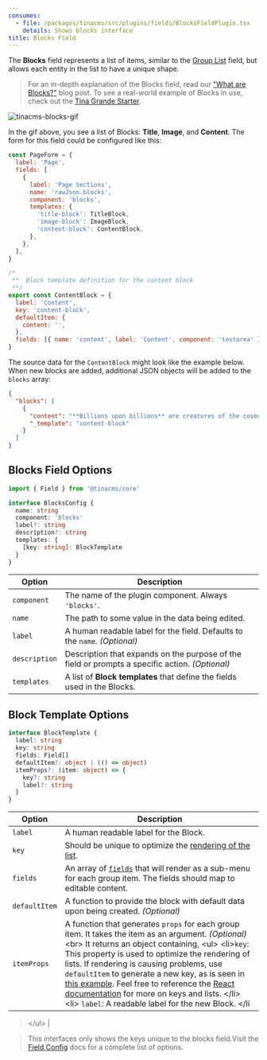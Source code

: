 ```yaml
---
consumes:
  - file: /packages/tinacms/src/plugins/fields/BlocksFieldPlugin.tsx
    details: Shows blocks interface
title: Blocks Field
---
```


<WarningCallout body="This is an advanced-use feature, and likely not something you'll need to configure. What you probably want is the content types reference!" />

The **Blocks** field represents a list of items, similar to the [Group List](/docs/reference/toolkit/fields/group-list) field, but allows each entity in the list to have a unique shape.

> For an in-depth explanation of the Blocks field, read our ["What are Blocks?"](/blog/what-are-blocks/) blog post. To see a real-world example of Blocks in use, check out the [Tina Grande Starter](https://github.com/tinacms/tina-starter-grande).

![tinacms-blocks-gif](/gif/blocks.gif)

In the gif above, you see a list of Blocks: **Title**, **Image**, and **Content**. The form for this field could be configured like this:

```jsx
const PageForm = {
  label: 'Page',
  fields: [
    {
      label: 'Page Sections',
      name: 'rawJson.blocks',
      component: 'blocks',
      templates: {
        'title-block': TitleBlock,
        'image-block': ImageBlock,
        'content-block': ContentBlock,
      },
    },
  ],
}
```

```jsx
/*
 **  Block template definition for the content block
 **/
export const ContentBlock = {
  label: 'Content',
  key: 'content-block',
  defaultItem: {
    content: '',
  },
  fields: [{ name: 'content', label: 'Content', component: 'textarea' }],
}
```

The source data for the `ContentBlock` might look like the example below. When new blocks are added, additional JSON objects will be added to the `blocks` array:

```json
{
  "blocks": [
    {
      "content": "**Billions upon billions** are creatures of the cosmos Orion's sword cosmic fugue at the edge of forever science?",
      "_template": "content-block"
    }
  ]
}
```

## Blocks Field Options

```typescript
import { Field } from '@tinacms/core'

interface BlocksConfig {
  name: string
  component: 'blocks'
  label?: string
  description?: string
  templates: {
    [key: string]: BlockTemplate
  }
}
```

| Option        | Description                                                                                     |
| ------------- | ----------------------------------------------------------------------------------------------- |
| `component`   | The name of the plugin component. Always `'blocks'`.                                            |
| `name`        | The path to some value in the data being edited.                                                |
| `label`       | A human readable label for the field. Defaults to the `name`. *(Optional)*                      |
| `description` | Description that expands on the purpose of the field or prompts a specific action. *(Optional)* |
| `templates`   | A list of **Block templates** that define the fields used in the Blocks.                        |

## Block Template Options

```typescript
interface BlockTemplate {
  label: string
  key: string
  fields: Field[]
  defaultItem?: object | (() => object)
  itemProps?: (item: object) => {
    key?: string
    label?: string
  }
}
```

| Option        | Description                                                                                                                                                                                                                                                                                                                                                                                                                                                                                                                                                                                          |
| ------------- | ---------------------------------------------------------------------------------------------------------------------------------------------------------------------------------------------------------------------------------------------------------------------------------------------------------------------------------------------------------------------------------------------------------------------------------------------------------------------------------------------------------------------------------------------------------------------------------------------------- |
| `label`       | A human readable label for the Block.                                                                                                                                                                                                                                                                                                                                                                                                                                                                                                                                                                |
| `key`         | Should be unique to optimize the [rendering of the list](https://reactjs.org/docs/lists-and-keys.html).                                                                                                                                                                                                                                                                                                                                                                                                                                                                                              |
| `fields`      | An array of [`fields`](/docs/reference/toolkit/fields) that will render as a sub-menu for each group item. The fields should map to editable content.                                                                                                                                                                                                                                                                                                                                                                                                                                                |
| `defaultItem` | A function to provide the block with default data upon being created. *(Optional)*                                                                                                                                                                                                                                                                                                                                                                                                                                                                                                                   |
| `itemProps`   | A function that generates `props` for each group item. It takes the item as an argument. *(Optional)* \<br> It returns an object containing, \<ul> \<li>`key`: This property is used to optimize the rendering of lists. If rendering is causing problems, use `defaultItem` to generate a new key, as is seen in [this example](http://tinacms.org/docs/reference/toolkit/fields/group-list#definition). Feel free to reference the [React documentation](https://reactjs.org/docs/lists-and-keys.html) for more on keys and lists. \</li> \<li> `label`: A readable label for the new Block. \</li |

> \</ul> |

> This interfaces only shows the keys unique to the blocks field.Visit the [Field Config](/docs/reference/toolkit/fields) docs for a complete list of options.
